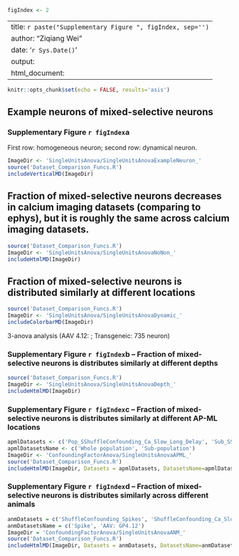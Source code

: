 ```r
figIndex <- 2
```

---
title: `r paste("Supplementary Figure ", figIndex, sep='')`
author: "Ziqiang Wei"
date: '`r Sys.Date()`'
output:
  html_document:
---

```r
knitr::opts_chunk$set(echo = FALSE, results='asis')
```

## Example neurons of mixed-selective neurons
### Supplementary Figure `r figIndex`a
First row: homogeneous neuron; second row: dynamical neuron.
```r
ImageDir <- 'SingleUnitsAnova/SingleUnitsAnovaExampleNeuron_'
source('Dataset_Comparison_Funcs.R')
includeVerticalMD(ImageDir)
```

## Fraction of mixed-selective neurons decreases in calcium imaging datasets (comparing to ephys), but it is roughly the same across calcium imaging datasets.
```r
source('Dataset_Comparison_Funcs.R')
ImageDir <- 'SingleUnitsAnova/SingleUnitsAnovaNoNon_'
includeHtmlMD(ImageDir)
```

## Fraction of mixed-selective neurons is distributed similarly at different locations

```r
source('Dataset_Comparison_Funcs.R')
ImageDir <- 'SingleUnitsAnova/SingleUnitsAnovaDynamic_'
includeColorbarMD(ImageDir)
```

3-anova analysis (AAV 4.12: ; Transgeneic: 735 neuron)


### Supplementary Figure `r figIndex`b -- Fraction of mixed-selective neurons is distributes similarly at different depths
```r
source('Dataset_Comparison_Funcs.R')
ImageDir <- 'SingleUnitsAnova/SingleUnitsAnovaDepth_'
includeHtmlMD(ImageDir)
```

### Supplementary Figure `r figIndex`c -- Fraction of mixed-selective neurons is distributes similarly at different AP-ML locations
```r
apmlDatasets <- c('Pop_SShuffleConfounding_Ca_Slow_Long_Delay', 'Sub_SShuffleConfounding_Ca_Slow_Long_Delay')
apmlDatasetsName <- c('Whole population', 'Sub-population')
ImageDir <- 'ConfoundingFactorAnova/SingleUnitsAnovaAPML_'
source('Dataset_Comparison_Funcs.R')
includeHtmlMD(ImageDir, Datasets = apmlDatasets, DatasetsName=apmlDatasetsName)
```


### Supplementary Figure `r figIndex`d -- Fraction of mixed-selective neurons is distributes similarly across different animals
```r
anmDatasets = c('ShuffleConfounding_Spikes', 'ShuffleConfounding_Ca_Slow_Short_Delay_Virus')
anmDatasetsName = c('Spike', 'AAV: GP4.12')
ImageDir = 'ConfoundingFactorAnova/SingleUnitsAnovaANM_'
source('Dataset_Comparison_Funcs.R')
includeHtmlMD(ImageDir, Datasets = anmDatasets, DatasetsName=anmDatasetsName)
```